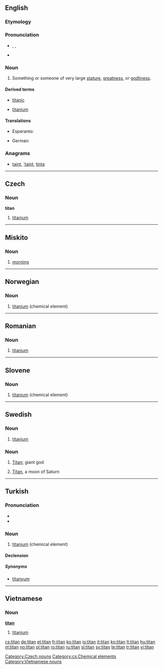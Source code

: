 {{also|Titan|Titán|titán}}
==English==

===Etymology===
{{etystub}}

===Pronunciation===
* {{enPR|tīʹtən}}, {{IPA|/ˈtaɪtən/}}, {{SAMPA|/"taIt@n/}}
* {{homophones|tighten|Titan}}

===Noun===
{{en-noun}}

# Something or someone of very large [[stature]], [[greatness]], or [[godliness]].

====Derived terms====
{{rel-top|terms derived from ''titan (noun)''}}
* [[titanic]]
{{rel-mid}}
* [[titanium]]
{{rel-bottom}}

====Translations====
{{trans-top|something or someone large in stature, greatness or godliness}}
* Esperanto: {{t-|eo|titano|xs=Esperanto}}
{{trans-mid}}
* German: {{t+|de|Titan|m}}
{{trans-bottom}}

===Anagrams===
* {{alphagram|aintt}} [[taint#English|taint]], [['taint#English|'taint]], [[tinta#English|tinta]]

----

==Czech==

===Noun===
'''titan''' {{m}}

# [[titanium]]

[[Category:Czech nouns]]
[[Category:cs:Chemical elements]]

----

==Miskito==

===Noun===
{{infl|miq|noun}}

# [[morning]]

----

==Norwegian==

===Noun===
{{infl|no|noun}}

# [[titanium]] (chemical element)

{{tbot entry|Norwegian|titanium|2009|April|no}}

----

==Romanian==

===Noun===
{{infl|ro|noun}}

# [[titanium]]

----

==Slovene==

===Noun===
{{infl|sl|noun}}

# [[titanium]] (chemical element)

{{tbot entry|Slovene|titanium|2009|April|sl}}

----

==Swedish==
{{wikipedia|lang=sv}}

===Noun===
{{infl|sv|noun|g=n|uncountable}}
{{sv-noun-unc-n|2=titanet}}

# {{context|chemical element|lang=sv}} [[titanium]]

===Noun===
{{infl|sv|noun|g=c}}
{{sv-noun-reg-er}}

# {{context|lang=sv|mythology}} [[Titan]]; giant god
# {{context|lang=sv|astronomy}} [[Titan]], a moon of Saturn

----

==Turkish==
{{elements|Ti|skandiyum|Li|vanadyum|V|lang=tr}}

===Pronunciation===
* {{IPA|[titán]|lang=tr}}
* {{hyphenation|ti|tan}}

===Noun===
{{infl|tr|noun}}

# [[titanium]] (chemical element)

====Declension====
{{tr-noun-c|a|d}}

=====Synonyms=====
* [[titanyum]]

----

==Vietnamese==

===Noun===
'''[[titan]]'''

# [[titanium]]

{{vi-attention}}

[[Category:Vietnamese nouns]]

[[cs:titan]]
[[de:titan]]
[[et:titan]]
[[fr:titan]]
[[ko:titan]]
[[io:titan]]
[[it:titan]]
[[kn:titan]]
[[lt:titan]]
[[hu:titan]]
[[nl:titan]]
[[no:titan]]
[[pl:titan]]
[[ro:titan]]
[[ru:titan]]
[[sl:titan]]
[[sv:titan]]
[[te:titan]]
[[tr:titan]]
[[vi:titan]]